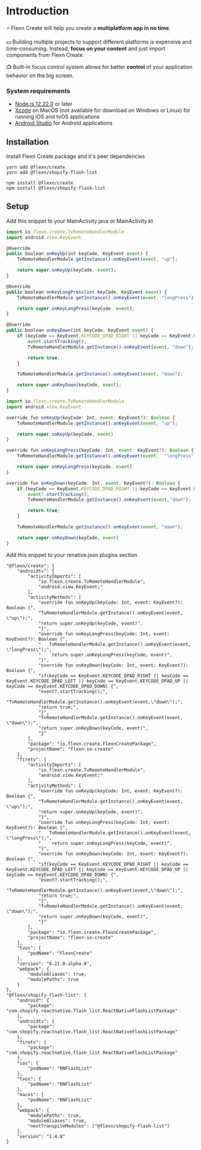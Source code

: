 
# Introduction

⚡️ Flexn Create will help you create a **multiplatform app in no time**.

💵 Building multiple projects to support different platforms is expensive and time-consuming. Instead,
**focus on your content** and just import components from Flexn Create.

📺 Built-in focus control system allows for better **control** of your application behavior on the big
screen.

### System requirements

-   [Node.js 12.22.0](https://nodejs.org) or later
-   [Xcode](https://apps.apple.com/us/app/xcode) on MacOS (not available for download on Windows or Linux) for running iOS and tvOS applications
-   [Android Studio](https://developer.android.com/studio) for Android applications

## Installation

Install Flexn Create package and it's peer dependencies

<Tabs groupId="package-managers">
<TabItem value="yarn" label="Yarn" default>

```shell
yarn add @flexn/create
yarn add @flexn/shopify-flash-list
```

</TabItem>
<TabItem value="npm" label="NPM">

```shell
npm install @flexn/create
npm install @flexn/shopify-flash-list
```

</TabItem>
</Tabs>

## Setup

<Tabs groupId="package-managers">
<TabItem value="react-native" label="React Native" default>

Add this snippet to your MainActivity.java or MainActivity.kt

<Tabs groupId="package-managers">
<TabItem value="Java" label="Java" default>

```javascript
import io.flexn.create.TvRemoteHandlerModule
import android.view.KeyEvent

@Override
public boolean onKeyUp(int keyCode, KeyEvent event) {
    TvRemoteHandlerModule.getInstance().onKeyEvent(event, "up");

    return super.onKeyUp(keyCode, event);
}

@Override
public boolean onKeyLongPress(int keyCode, KeyEvent event) {
    TvRemoteHandlerModule.getInstance().onKeyEvent(event, "longPress");

    return super.onKeyLongPress(keyCode, event);
}

@Override
public boolean onKeyDown(int keyCode, KeyEvent event) {
    if (keyCode == KeyEvent.KEYCODE_DPAD_RIGHT || keyCode == KeyEvent.KEYCODE_DPAD_LEFT || keyCode == KeyEvent.KEYCODE_DPAD_UP || keyCode == KeyEvent.KEYCODE_DPAD_DOWN) {
        event.startTracking();
        TvRemoteHandlerModule.getInstance().onKeyEvent(event, "down");

        return true;
    }

    TvRemoteHandlerModule.getInstance().onKeyEvent(event, "down");

    return super.onKeyDown(keyCode, event);
}
```

</TabItem>
<TabItem value="Kotlin" label="Kotlin" default>

```javascript
import io.flexn.create.TvRemoteHandlerModule
import android.view.KeyEvent

override fun onKeyUp(keyCode: Int, event: KeyEvent?): Boolean {
    TvRemoteHandlerModule.getInstance().onKeyEvent(event, "up");

    return super.onKeyUp(keyCode, event)
}

override fun onKeyLongPress(keyCode: Int, event: KeyEvent?): Boolean {
    TvRemoteHandlerModule.getInstance().onKeyEvent(event,  "longPress");

    return super.onKeyLongPress(keyCode, event)
}

override fun onKeyDown(keyCode: Int, event: KeyEvent?): Boolean {
    if (keyCode == KeyEvent.KEYCODE_DPAD_RIGHT || keyCode == KeyEvent.KEYCODE_DPAD_LEFT || keyCode == KeyEvent.KEYCODE_DPAD_UP || keyCode == KeyEvent.KEYCODE_DPAD_DOWN) {
        event?.startTracking();
        TvRemoteHandlerModule.getInstance().onKeyEvent(event,"down");

        return true;
    }

    TvRemoteHandlerModule.getInstance().onKeyEvent(event, "down");

    return super.onKeyDown(keyCode, event)
}
```

</TabItem>
</Tabs>

</TabItem>
<TabItem value="rnv" label="Renative">

Add this snippet to your renative.json plugins section

```shell
"@flexn/create": {
    "androidtv": {
        "activityImports": [
            "io.flexn.create.TvRemoteHandlerModule",
            "android.view.KeyEvent;"
        ],
        "activityMethods": [
            "override fun onKeyUp(keyCode: Int, event: KeyEvent?): Boolean {",
            "TvRemoteHandlerModule.getInstance().onKeyEvent(event, \"up\");",
            "return super.onKeyUp(keyCode, event)",
            "}",
            "override fun onKeyLongPress(keyCode: Int, event: KeyEvent?): Boolean {",
            "   TvRemoteHandlerModule.getInstance().onKeyEvent(event,  \"longPress\");",
            "    return super.onKeyLongPress(keyCode, event)",
            "}",
            "override fun onKeyDown(keyCode: Int, event: KeyEvent?): Boolean {",
            "if(keyCode == KeyEvent.KEYCODE_DPAD_RIGHT || keyCode == KeyEvent.KEYCODE_DPAD_LEFT || keyCode == KeyEvent.KEYCODE_DPAD_UP || keyCode == KeyEvent.KEYCODE_DPAD_DOWN) {",
            "event?.startTracking();",
            "TvRemoteHandlerModule.getInstance().onKeyEvent(event,\"down\");",
            "return true;",
            "}",
            "TvRemoteHandlerModule.getInstance().onKeyEvent(event, \"down\");",
            "return super.onKeyDown(keyCode, event)",
            "}"
        ],
        "package": "io.flexn.create.FlexnCreatePackage",
        "projectName": "flexn-io-create"
    },
    "firetv": {
        "activityImports": [
            "io.flexn.create.TvRemoteHandlerModule",
            "android.view.KeyEvent;"
        ],
        "activityMethods": [
            "override fun onKeyUp(keyCode: Int, event: KeyEvent?): Boolean {",
            "TvRemoteHandlerModule.getInstance().onKeyEvent(event, \"up\");",
            "return super.onKeyUp(keyCode, event)",
            "}",
            "override fun onKeyLongPress(keyCode: Int, event: KeyEvent?): Boolean {",
            "   TvRemoteHandlerModule.getInstance().onKeyEvent(event,  \"longPress\");",
            "    return super.onKeyLongPress(keyCode, event)",
            "}",
            "override fun onKeyDown(keyCode: Int, event: KeyEvent?): Boolean {",
            "if(keyCode == KeyEvent.KEYCODE_DPAD_RIGHT || keyCode == KeyEvent.KEYCODE_DPAD_LEFT || keyCode == KeyEvent.KEYCODE_DPAD_UP || keyCode == KeyEvent.KEYCODE_DPAD_DOWN) {",
            "event?.startTracking();",
            "TvRemoteHandlerModule.getInstance().onKeyEvent(event,\"down\");",
            "return true;",
            "}",
            "TvRemoteHandlerModule.getInstance().onKeyEvent(event, \"down\");",
            "return super.onKeyDown(keyCode, event)",
            "}"
        ],
        "package": "io.flexn.create.FlexnCreatePackage",
        "projectName": "flexn-io-create"
    },
    "tvos": {
        "podName": "FlexnCreate"
    },
    "version": "0.21.0-alpha.0",
    "webpack": {
        "moduleAliases": true,
        "modulePaths": true
    }
},
"@flexn/shopify-flash-list": {
    "android": {
        "package": "com.shopify.reactnative.flash_list.ReactNativeFlashListPackage"
    },
    "androidtv": {
        "package": "com.shopify.reactnative.flash_list.ReactNativeFlashListPackage"
    },
    "firetv": {
        "package": "com.shopify.reactnative.flash_list.ReactNativeFlashListPackage"
    },
    "ios": {
        "podName": "RNFlashList"
    },
    "tvos": {
        "podName": "RNFlashList"
    },
    "macos": {
        "podName": "RNFlashList"
    },
    "webpack": {
        "modulePaths": true,
        "moduleAliases": true,
        "nextTranspileModules": ["@flexn/shopify-flash-list"]
    },
    "version": "1.4.8"
}
```

</TabItem>
</Tabs>
